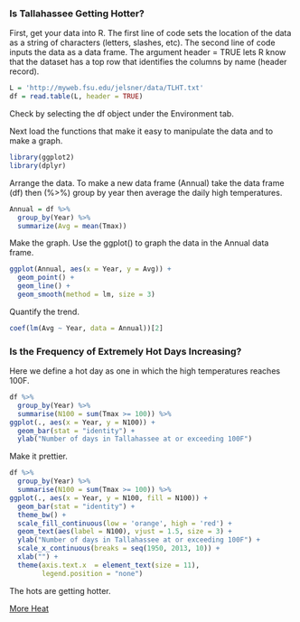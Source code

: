 ### Is Tallahassee Getting Hotter?

First, get your data into R. The first line of code sets the location of the data as a string of characters (letters, slashes, etc). The second line of code inputs the data as a data frame. The argument header = TRUE lets R know that the dataset has a top row that identifies the columns by name (header record).
```r
L = 'http://myweb.fsu.edu/jelsner/data/TLHT.txt'
df = read.table(L, header = TRUE)
```

Check by selecting the df object under the Environment tab.

Next load the functions that make it easy to manipulate the data and to make a graph.
```r
library(ggplot2)
library(dplyr)
```

Arrange the data. To make a new data frame (Annual) take the data frame (df) then (%>%) group by year then average the daily high temperatures.
```r
Annual = df %>% 
  group_by(Year) %>%
  summarize(Avg = mean(Tmax))
```

Make the graph. Use the ggplot() to graph the data in the Annual data frame.
```r
ggplot(Annual, aes(x = Year, y = Avg)) +
  geom_point() + 
  geom_line() +
  geom_smooth(method = lm, size = 3)
```

Quantify the trend.
```r
coef(lm(Avg ~ Year, data = Annual))[2]
```

### Is the Frequency of Extremely Hot Days Increasing?

Here we define a hot day as one in which the high temperatures reaches 100F.

```r
df %>%
  group_by(Year) %>%
  summarise(N100 = sum(Tmax >= 100)) %>%
ggplot(., aes(x = Year, y = N100)) +
  geom_bar(stat = "identity") +
  ylab("Number of days in Tallahassee at or exceeding 100F")
```

Make it prettier.
```r
df %>%
  group_by(Year) %>%
  summarise(N100 = sum(Tmax >= 100)) %>%  
ggplot(., aes(x = Year, y = N100, fill = N100)) +
  geom_bar(stat = "identity") +
  theme_bw() +
  scale_fill_continuous(low = 'orange', high = 'red') +
  geom_text(aes(label = N100), vjust = 1.5, size = 3) +
  ylab("Number of days in Tallahassee at or exceeding 100F") +
  scale_x_continuous(breaks = seq(1950, 2013, 10)) +
  xlab("") +
  theme(axis.text.x  = element_text(size = 11), 
        legend.position = "none")
```

The hots are getting hotter.

[More Heat](http://www.wunderground.com/climate/videos.asp?video=extreme_weather_101_heat)

